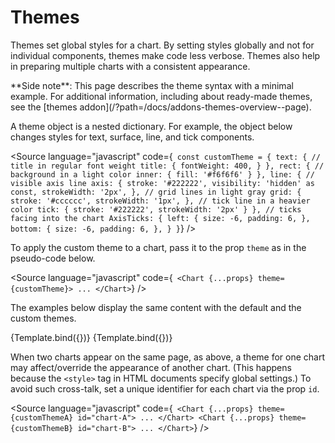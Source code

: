
<Meta title="Core/Themes" />

# Themes

Themes set global styles for a chart.
By setting styles globally and not for individual components, themes make code less verbose.
Themes also help in preparing multiple charts with a consistent appearance.

<div className="sidenote">
    **Side note**: This page describes the theme syntax with a minimal example. For additional
    information, including about ready-made themes, see the [themes
    addon](/?path=/docs/addons-themes-overview--page).
</div>

A theme object is a nested dictionary. For example, the object below changes styles
for text, surface, line, and tick components.

<Source
    language="javascript"
    code={`
const customTheme = {
  text: {
    // title in regular font weight
    title: {
      fontWeight: 400,
    }
  },
  rect: {
    // background in a light color
    inner: {
      fill: '#f6f6f6'
    }
  },
  line: {
    // visible axis line
    axis: {
        stroke: '#222222',
        visibility: 'hidden' as const,
        strokeWidth: '2px',
    },
    // grid lines in light gray
    grid: {
      stroke: '#cccccc',
      strokeWidth: '1px',
    },
    // tick line in a heavier color
    tick: {
      stroke: '#222222',
      strokeWidth: '2px'
    }
  },
  // ticks facing into the chart
  AxisTicks: {
    left: {
        size: -6,
        padding: 6,
    },
    bottom: {
        size: -6,
        padding: 6,
    },
  }
}`}
/>

To apply the custom theme to a chart, pass it to the prop `theme` as in the pseudo-code below.

<Source
    language="javascript"
    code={`
<Chart {...props} theme={customTheme}>
  ...
</Chart>`}
/>

The examples below display the same content with the default and the custom themes.

<Canvas>
    <Story
        name="default"
        args={{
            id: 'default-theme',
        }}
        component={ChartWithAxisGrid}
        decorators={[DivDecorator]}
    >
        {Template.bind({})}
    </Story>
    <Story
        name="custom"
        args={{
            id: 'custom-theme',
            theme: customTheme,
        }}
        component={ChartWithAxisGrid}
        decorators={[DivDecorator]}
    >
        {Template.bind({})}
    </Story>
</Canvas>

When two charts appear on the same page, as above, a theme for one chart may affect/override the appearance of another chart.
(This happens because the `<style>` tag in HTML documents specify global settings.)
To avoid such cross-talk, set a unique identifier for each chart via the prop `id`.

<Source
    language="javascript"
    code={`
<Chart {...props} theme={customThemeA} id="chart-A">
  ...
</Chart>
<Chart {...props} theme={customThemeB} id="chart-B">
  ...
</Chart>`}
/>
